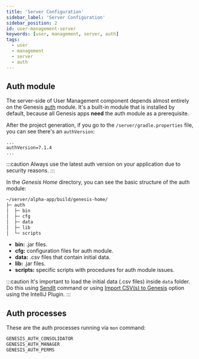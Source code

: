 ```yaml
---
title: 'Server Configuration'
sidebar_label: 'Server Configuration'
sidebar_position: 2
id: user-management-server
keywords: [user, management, server, auth]
tags:
  - user
  - management
  - server
  - auth
---
```



## Auth module

The server-side of User Management component depends almost entirely on the Genesis [auth](/develop/server-capabilities/access-control/authorization/) module. It's a built-in module that is installed by default, because all Genesis apps **need** the auth module as a prerequisite.

After the project generation, if you go to the `/server/gradle.properties` file, you can see there's an `authVersion`:
```properties
...
authVersion=7.1.4
...
```
:::caution
Always use the latest auth version on your application due to security reasons.
:::

In the _Genesis Home_ directory, you can see the basic structure of the auth module:
```bash
~/server/alpha-app/build/genesis-home/
├─ auth
│  ├─ bin
│  ├─ cfg
│  ├─ data
│  ├─ lib
│  └─ scripts
```
* **bin:** .jar files.
* **cfg:** configuration files for auth module.
* **data:** .csv files that contain initial data.
* **lib:** .jar files.
* **scripts:** specific scripts with procedures for auth module issues.

:::caution
It's important to load the initial data (.csv files) inside `data` folder. Do this using [SendIt](/build-deploy-operate/operate/commands/#sendit) command or using [Import CSV(s) to Genesis](/develop/development-environment/intellij-plugin/#loading-data) option using the IntelliJ Plugin.
:::

## Auth processes

These are the auth processes running via `mon` command:

```bash
GENESIS_AUTH_CONSOLIDATOR
GENESIS_AUTH_MANAGER
GENESIS_AUTH_PERMS
```
